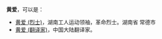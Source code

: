 '''黄爱'''，可以是：

* [[黄爱_(烈士)|黄爱 (烈士)]]，湖南工人运动领袖，革命烈士。湖南省 常德市
* [[黄爱_(翻译家)|黄爱 (翻译家)]]，中国大陆翻译家。

{{disambig|Cat=二字黄姓人名消歧义|ai}}